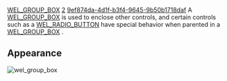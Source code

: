 [[Property:title|WEL_GROUP_BOX]]
[[Property:weight|2]]
[[Property:uuid|9ef874da-4d1f-b3f4-9645-9b50b1718daf]]
A [[ref:libraries/wel/reference/wel_group_box_chart|WEL_GROUP_BOX]]  is used to enclose other controls, and certain controls such as a [[WEL_RADIO_BUTTON|WEL_RADIO_BUTTON]]  have special behavior when parented in a [[ref:libraries/wel/reference/wel_group_box_chart|WEL_GROUP_BOX]] . 

==Appearance==
 [[Image:wel-group-box|wel_group_box]]  



